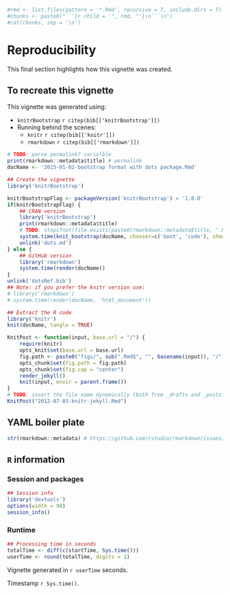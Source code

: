 <!-- NB: Do not add yaml code here, put it at the start of the top level Rmd -->

```r
#rmd <- list.files(pattern = '*.Rmd', recursive = T, include.dirs = T)
#chunks <- paste0("```{r child = '", rmd, "'}\n```\n")
#cat(chunks, sep = '\n')
```

# Reproducibility
This final section highlights how this vignette was created.

## To recreate this vignette
This vignette was generated using:    

* `knitrBootstrap` `r citep(bib[['knitrBootstrap']])`
* Running behind the scenes:  
    * `knitr` `r citep(bib[['knitr']])` 
    * `rmarkdown` `r citep(bib[['rmarkdown']])` 

```r
# TODO: parse permalink? varialble
print(rmarkdown::metadata$title) # permalink
docName <- '2015-01-02-bootstrap format with dots package.Rmd'

## Create the vignette
library('knitrBootstrap') 

knitrBootstrapFlag <- packageVersion('knitrBootstrap') < '1.0.0'
if(knitrBootstrapFlag) {
    ## CRAN version
    library('knitrBootstrap')
    print(rmarkdown::metadata$title)
    # TODO: stopifnot(file.exists(paste0(rmarkdown::metadata$title, ".Rmd")))
    system.time(knit_bootstrap(docName, chooser=c('boot', 'code'), show_code = TRUE))
    unlink('dots.md')
} else {
    ## GitHub version
    library('rmarkdown')
    system.time(render(docName))
}
unlink('dotsRef.bib')
## Note: if you prefer the knitr version use:
# library('rmarkdown')
# system.time(render(docName, 'html_document'))

## Extract the R code
library('knitr')
knit(docName, tangle = TRUE)

KnitPost <- function(input, base.url = "/") {
    require(knitr)
    opts_knit$set(base.url = base.url)
    fig.path <- paste0("figs/", sub(".Rmd$", "", basename(input)), "/")
    opts_chunk$set(fig.path = fig.path)
    opts_chunk$set(fig.cap = "center")
    render_jekyll()
    knit(input, envir = parent.frame())
}
# TODO: insert the file name dynamically (both from _drafts and _posts?)
KnitPost("2012-07-03-knitr-jekyll.Rmd")

```

## YAML boiler plate
```r
str(rmarkdown::metadata) # https://github.com/rstudio/rmarkdown/issues/260
```

## `R` information

### Session and packages
```r
## Session info
library('devtools')
options(width = 90)
session_info()
```

### Runtime 
```r
## Processing time in seconds
totalTime <- diff(c(startTime, Sys.time()))
userTime <- round(totalTime, digits = 1)
```
Vignette generated in `r userTime` seconds.   
<p>Timestamp `r Sys.time()`. <!-- Date the vignette was generated -->